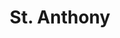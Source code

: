 ---
title: "St. Anthony"
subtitle: ""
creator: ""
categories: ["art"]
featuredImage: "../src/assets/images/item/art/DSC02815.png"
views: ["../src/assets/images/item/art/DSC02815.png"]
nextItem: []
---